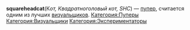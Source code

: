 {{Инфобокс для пуперов
|title2=squareheadcat
|другие_ники=squaredeadcat
InSomniac
|image3=[[Файл:Squareheadcat.jpg|left]]
|caption3=Пример
|сферы_творчества=RYTP, 3D-моделирование
|год_начала=2013
|image4=Пример
|caption4=Пример
|имя_фамилия=Константин Лесников
|дата_рождения=
|место_проживания=
|ссылки=*[https://www.youtube.com/user/squareheadcat YouTube]
*[https://www.youtube.com/user/Ggurdezz/videos Alt]
*[https://vk.com/squareheadcat VK]
}}
'''squareheadcat '''(К''от, Квадратноголовый кот, SHC'') — [[Пуперы|пупер]], считается одним из лучших [[Визуальщики|визуальщиков]].
[[Категория:Пуперы]]
[[Категория:Визуальщики]]
[[Категория:Экспериментаторы]]